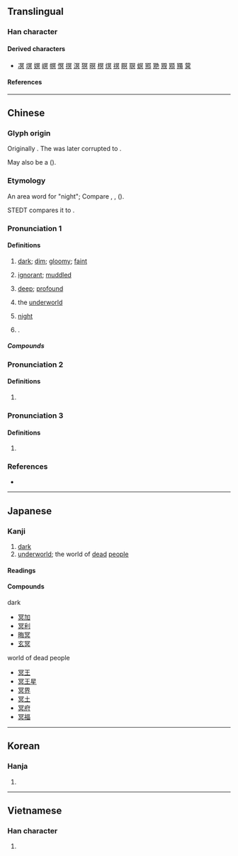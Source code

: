 {{character info}}
==Translingual==

===Han character===
{{Han char|rn=14|rad=冖|as=08|sn=10|four=37800|canj=BAYC|ids=⿱冖昗,⿱𠕾六}}

====Derived characters====
* [[凕]] [[塓]] [[嫇]] [[㟰]] [[幎]] [[慏]] [[㨠]] [[溟]] [[猽]] [[暝]] [[榠]] [[熐]] [[䄙]] [[瞑]] [[䏃]] [[螟]] [[鄍]] [[䒌]] [[覭]] [[䫤]] [[鼆]] [[蓂]]

====References====
{{Han ref|kx=0130.280|dkj=01588|dj=0293.080|hdz=10304.100|uh=51A5}}

----

==Chinese==
{{zh-forms|alt=𠖇,㝠,暝}}

===Glyph origin===
{{Han etym}}
Originally {{Han compound|冖|日|廾|t1=cloth cover|t2=sun|t3=two hands|ls=ic|nocap=y}}. The {{lang|zh|廾}} was later corrupted to {{zh-l|*六}}.

May also be a {{Han compound|冖|日|廾|c1=p|c2=s|c3=s|ls=psc|nocap=1}} (''{{w|Shuowen Jiezi}}'').

===Etymology===
An area word for "night"; Compare {{cog|hmx-pro|*ʰməŋH||night}}, {{cog|mkh-ban-pro|*maŋ||night}}, {{cog|my|မည်း||dark; black}} ({{zh-ref|Schuessler, 2007}}).

STEDT compares it to {{inh|zh|sit-pro|*muːŋ ~ r/s-muːk||foggy; dark; sullen; menacing; thunder}}.

===Pronunciation 1===
{{zh-pron
|m=míng
|m-s=
|c=ming4,ming5
|c-t=
|g=
|h=pfs=mèn
|j=
|mb=
|md=
|mn=bêng
|mn-t=mêng5
|w=
|x=
|mc=y
|oc=y
|cat=a,n
}}

====Definitions====
{{zh-hanzi}}

# {{lb|zh|literary}} [[dark]]; [[dim]]; [[gloomy]]; [[faint]]
# {{lb|zh|literary}} [[ignorant]]; [[muddled]]
#: {{zh-x|冥頑不靈|obstinate and ignorant}}
# [[deep]]; [[profound]]
#: {{zh-x|苦思冥想|to think long and hard}}
# the [[underworld]]
#: {{zh-x|冥府|the nether world}}
# {{lb|zh|obsolete}} [[night]]
# {{surname|zh|nodot=1}}.

=====Compounds=====
{{zh-der|冥鏹|冥行擿埴|冥會|冥默|冥器|冥土|冥鈔|冥童|冥錢|冥報|冥漠君|冥婚|冥蒙|幽冥戒|冥府|冥搜|冥佑|冥奧|冥冥中|冥籍|冥數|悄冥冥|冥具|冥資|冥靈|冥頑|冥衣|冥誕|冥王|冥王星|冥界|冥福|冥濛|悄悄冥冥|冥想|冥茫|冥思|冥漠|冥行|幽冥地府|幽冥|冥冥之中|冥途|北冥|冥思苦想|冥鴻|冥子裡|冥司|冥契|冥河|冥頑不靈|冥寶|冥冥|冥壽|冥紙|冥思苦索|冥寂|晦冥|混冥|窅冥|玄冥|窈窈冥冥|窈冥|杳冥|沉冥|渺渺冥冥|鴻飛冥冥|邈冥冥|西冥|風雨晦冥|青冥|冥加|冥昧|穹冥}}

===Pronunciation 2===
{{zh-pron
|m=mián
}}

====Definitions====
{{zh-hanzi}}

# {{zh-only|顛冥}}

===Pronunciation 3===
{{zh-pron
|m=miàn
}}

====Definitions====
{{zh-hanzi}}

# {{zh-only|冥眴}}

===References===
* {{R:yue:mfccd}}

----

==Japanese==

===Kanji===
{{ja-kanji|grade=|rs=冖08}}

# [[dark]]
# [[underworld]]; the world of [[dead]] [[people]]

====Readings====
{{ja-readings
|goon=みょう<みやう
|kanon=めい
|kun=くら-い
}}

====Compounds====
; dark
* [[冥加]]
* [[冥利]]
* [[晦冥]]
* [[玄冥]]
; world of dead people
* [[冥王]]
* [[冥王星]]
* [[冥界]]
* [[冥土]]
* [[冥府]]
* [[冥福]]

----

==Korean==

===Hanja===
{{ko-hanja|명}}

# {{rfdef|ko|sort=冖08}}

----

==Vietnamese==

===Han character===
{{vi-readings|rs=冖08|reading=[[minh]], [[mênh]], [[mưng]]}}

# {{rfdef|vi|sort=冖08}}